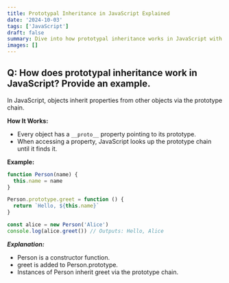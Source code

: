```yaml
---
title: Prototypal Inheritance in JavaScript Explained
date: '2024-10-03'
tags: ['JavaScript']
draft: false
summary: Dive into how prototypal inheritance works in JavaScript with examples.
images: []
---
```


## Q: How does prototypal inheritance work in JavaScript? Provide an example.

In JavaScript, objects inherit properties from other objects via the prototype chain.

**How It Works:**

- Every object has a `__proto__` property pointing to its prototype.
- When accessing a property, JavaScript looks up the prototype chain until it finds it.

**Example:**

```javascript
function Person(name) {
  this.name = name
}

Person.prototype.greet = function () {
  return `Hello, ${this.name}`
}

const alice = new Person('Alice')
console.log(alice.greet()) // Outputs: Hello, Alice
```

**_Explanation:_**

- Person is a constructor function.
- greet is added to Person.prototype.
- Instances of Person inherit greet via the prototype chain.
